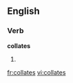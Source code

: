 
==English==

===Verb===
'''collates'''

# {{third-person singular of|[[collate]]}}

{{anagrams:en/acellost}}
[[fr:collates]]
[[vi:collates]]